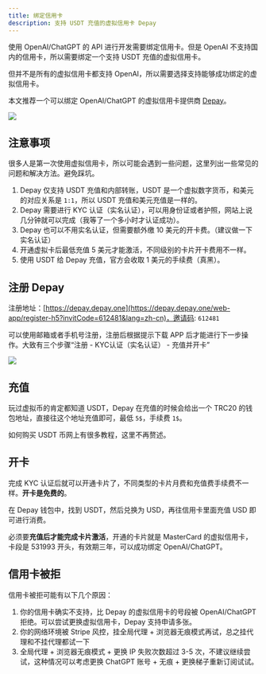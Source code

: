 ```yaml
---
title: 绑定信用卡
description: 支持 USDT 充值的虚拟信用卡 Depay
---
```



使用 OpenAI/ChatGPT 的 API 进行开发需要绑定信用卡。但是 OpenAI 不支持国内的信用卡，所以需要绑定一个支持 USDT 充值的虚拟信用卡。

但并不是所有的虚拟信用卡都支持 OpenAI，所以需要选择支持能够成功绑定的虚拟信用卡。

本文推荐一个可以绑定 OpenAI/ChatGPT 的虚拟信用卡提供商 [Depay](https://depay.depay.one/web-app/register-h5?invitCode=612481&lang=zh-cn)。

![](/img/payment-card.png)

## 注意事项

很多人是第一次使用虚拟信用卡，所以可能会遇到一些问题，这里列出一些常见的问题和解决方法。避免踩坑。

1. Depay 仅支持 USDT 充值和内部转账，USDT 是一个虚拟数字货币，和美元的对应关系是 `1:1`，所以 USDT 充值和美元充值是一样的。
1. Depay 需要进行 KYC 认证（实名认证），可以用身份证或者护照，网站上说几分钟就可以完成（我等了一个多小时才认证成功）。
1. Depay 也可以不用实名认证，但需要额外缴 10 美元的开卡费。（建议做一下实名认证）
1. 开通虚拟卡后最低充值 5 美元才能激活，不同级别的卡片开卡费用不一样。
1. 使用 USDT 给 Depay 充值，官方会收取 1 美元的手续费（真黑）。

## 注册 Depay

注册地址：[https://depay.depay.one](https://depay.depay.one/web-app/register-h5?invitCode=612481&lang=zh-cn)，邀请码: `612481`

可以使用邮箱或者手机号注册，注册后根据提示下载 APP 后才能进行下一步操作。大致有三个步骤“注册 - KYC认证（实名认证） - 充值并开卡”

![](/img/depay-register.png)

## 充值

玩过虚拟币的肯定都知道 USDT，Depay 在充值的时候会给出一个 TRC20 的钱包地址，直接往这个地址充值即可，最低 `5$`，手续费 `1$`。

如何购买 USDT 币网上有很多教程，这里不再赘述。

## 开卡

完成 KYC 认证后就可以开通卡片了，不同类型的卡片月费和充值费手续费不一样。**开卡是免费的**。

在 Depay 钱包中，找到 USDT，然后兑换为 USD，再往信用卡里面充值 USD 即可进行消费。

必须要**充值后才能完成卡片激活**，开通的卡片就是 MasterCard 的虚拟信用卡，卡段是 531993 开头，有效期三年，可以成功绑定 OpenAI/ChatGPT。

## 信用卡被拒

信用卡被拒可能有以下几个原因：

1. 你的信用卡确实不支持，比 Depay 的虚拟信用卡的号段被 OpenAI/ChatGPT 拒绝。可以尝试更换虚拟信用卡，Depay 支持申请多张。
1. 你的网络环境被 Stripe 风控，挂全局代理 + 浏览器无痕模式再试，总之挂代理和不挂代理都试一下
1. 全局代理 + 浏览器无痕模式 + 更换 IP 失败次数超过 3-5 次，不建议继续尝试，这种情况可以考虑更换 ChatGPT 账号 + 无痕 + 更换梯子重新订阅试试。
